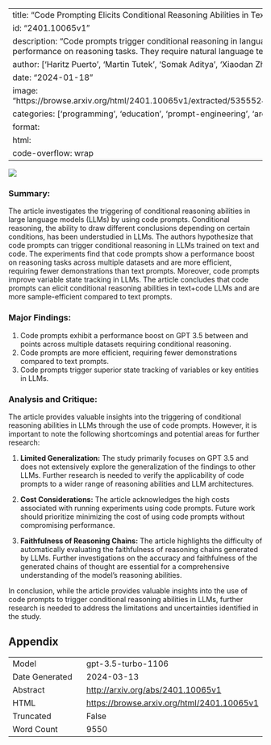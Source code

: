 
---
title: "Code Prompting Elicits Conditional Reasoning Abilities in Text+Code LLMs"
id: "2401.10065v1"
description: "Code prompts trigger conditional reasoning in language models, improving performance on reasoning tasks. They require natural language text and high-quality code."
author: ['Haritz Puerto', 'Martin Tutek', 'Somak Aditya', 'Xiaodan Zhu', 'Iryna Gurevych']
date: "2024-01-18"
image: "https://browse.arxiv.org/html/2401.10065v1/extracted/5355524/latex/images/overview.png"
categories: ['programming', 'education', 'prompt-engineering', 'architectures']
format:
  html:
    code-overflow: wrap
---

![](https://browse.arxiv.org/html/2401.10065v1/extracted/5355524/latex/images/overview.png)

### Summary:

The article investigates the triggering of conditional reasoning abilities in large language models (LLMs) by using code prompts. Conditional reasoning, the ability to draw different conclusions depending on certain conditions, has been understudied in LLMs. The authors hypothesize that code prompts can trigger conditional reasoning in LLMs trained on text and code. The experiments find that code prompts show a performance boost on reasoning tasks across multiple datasets and are more efficient, requiring fewer demonstrations than text prompts. Moreover, code prompts improve variable state tracking in LLMs. The article concludes that code prompts can elicit conditional reasoning abilities in text+code LLMs and are more sample-efficient compared to text prompts.

### Major Findings:
1. Code prompts exhibit a performance boost on GPT 3.5 between  and  points across multiple datasets requiring conditional reasoning.
2. Code prompts are more efficient, requiring fewer demonstrations compared to text prompts.
3. Code prompts trigger superior state tracking of variables or key entities in LLMs.

### Analysis and Critique:
The article provides valuable insights into the triggering of conditional reasoning abilities in LLMs through the use of code prompts. However, it is important to note the following shortcomings and potential areas for further research:

1. **Limited Generalization:** The study primarily focuses on GPT 3.5 and does not extensively explore the generalization of the findings to other LLMs. Further research is needed to verify the applicability of code prompts to a wider range of reasoning abilities and LLM architectures.

2. **Cost Considerations:** The article acknowledges the high costs associated with running experiments using code prompts. Future work should prioritize minimizing the cost of using code prompts without compromising performance.

3. **Faithfulness of Reasoning Chains:** The article highlights the difficulty of automatically evaluating the faithfulness of reasoning chains generated by LLMs. Further investigations on the accuracy and faithfulness of the generated chains of thought are essential for a comprehensive understanding of the model's reasoning abilities.

In conclusion, while the article provides valuable insights into the use of code prompts to trigger conditional reasoning abilities in LLMs, further research is needed to address the limitations and uncertainties identified in the study.

## Appendix

|          |          |
|----------|----------|
| Model     | gpt-3.5-turbo-1106       |
| Date Generated     | 2024-03-13       |
| Abstract | [http://arxiv.org/abs/2401.10065v1](http://arxiv.org/abs/2401.10065v1)        |
| HTML     | [https://browse.arxiv.org/html/2401.10065v1](https://browse.arxiv.org/html/2401.10065v1)       |
| Truncated       | False       |
| Word Count       | 9550       |